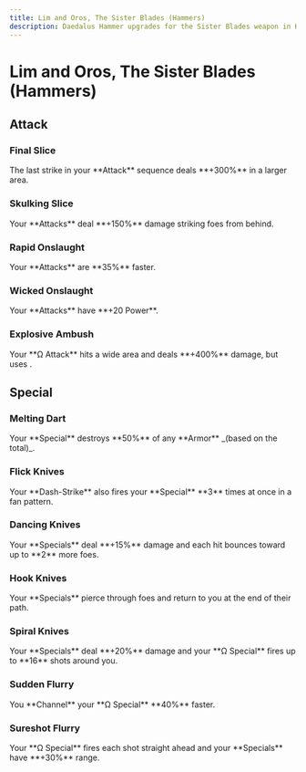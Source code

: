 ```yaml
---
title: Lim and Oros, The Sister Blades (Hammers)
description: Daedalus Hammer upgrades for the Sister Blades weapon in Hades 2.
---
```



# Lim and Oros, The Sister Blades (Hammers)

## Attack

### Final Slice

<CodexEntry data={DbHammers.Blades.finalSlice}>
  The last strike in your **Attack** sequence deals **+300%** in a larger area.
</CodexEntry>

### Skulking Slice

<CodexEntry data={DbHammers.Blades.skulkingSlice}>
  Your **Attacks** deal **+150%** damage striking foes from behind.
</CodexEntry>

### Rapid Onslaught

<CodexEntry data={DbHammers.Blades.rapidOnslaught}>
  Your **Attacks** are **35%** faster.
</CodexEntry>

### Wicked Onslaught

<CodexEntry data={DbHammers.Blades.wickedOnslaught}>
  Your **Attacks** have **+20 Power**.
</CodexEntry>

### Explosive Ambush

<CodexEntry data={DbHammers.Blades.explosiveAmbush}>
  Your **Ω Attack** hits a wide area and deals **+400%** damage, but uses
  <IconMagick value="+20" />.
</CodexEntry>

## Special

### Melting Dart

<CodexEntry data={DbHammers.Blades.meltingDart}>
  Your **Special** destroys **50%** of any **Armor** _(based on the total)_.
</CodexEntry>

### Flick Knives

<CodexEntry data={DbHammers.Blades.flickKnives}>
  Your **Dash-Strike** also fires your **Special** **3** times at once in a fan
  pattern.
</CodexEntry>

### Dancing Knives

<CodexEntry data={DbHammers.Blades.dancingKnives}>
  Your **Specials** deal **+15%** damage and each hit bounces toward up to **2**
  more foes.
</CodexEntry>

### Hook Knives

<CodexEntry data={DbHammers.Blades.hookKnives}>
  Your **Specials** pierce through foes and return to you at the end of their
  path.
</CodexEntry>

### Spiral Knives

<CodexEntry data={DbHammers.Blades.spiralKnives}>
  Your **Specials** deal **+20%** damage and your **Ω Special** fires up to
  **16** shots around you.
</CodexEntry>

### Sudden Flurry

<CodexEntry data={DbHammers.Blades.suddenFlurry}>
  You **Channel** your **Ω Special** **40%** faster.
</CodexEntry>

### Sureshot Flurry

<CodexEntry data={DbHammers.Blades.sureshotFlurry}>
  Your **Ω Special** fires each shot straight ahead and your **Specials** have
  **+30%** range.
</CodexEntry>
